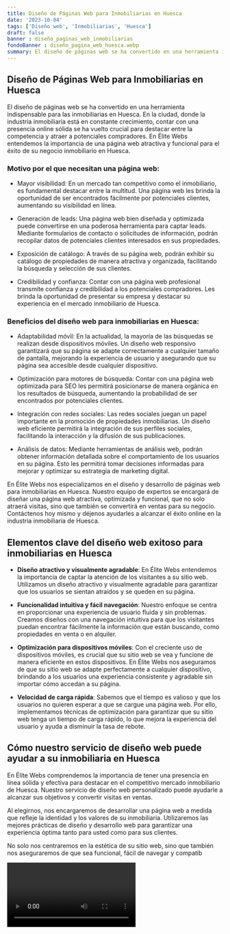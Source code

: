 ```yaml
---
title: Diseño de Páginas Web para Inmobiliarias en Huesca
date: '2023-10-04'
tags: ['Diseño web', 'Inmobiliarias', 'Huesca']
draft: false
banner : diseño_paginas_web_inmobiliarias
fondoBanner : diseño_pagina_web_huesca.webp
summary: El diseño de páginas web se ha convertido en una herramienta indispensable para las inmobiliarias en Huesca. En la ciudad, donde la industria inmobiliaria está en constante crecimiento, contar con una presencia online sólida se ha vuelto crucial para destacar entre la competencia y atraer a potenciales compradores. En Élite Webs entendemos la importancia de una página web atractiva y funcional para el éxito de su negocio inmobiliario en Huesca.
---
```


## Diseño de Páginas Web para Inmobiliarias en Huesca

El diseño de páginas web se ha convertido en una herramienta indispensable para las inmobiliarias en Huesca. En la ciudad, donde la industria inmobiliaria está en constante crecimiento, contar con una presencia online sólida se ha vuelto crucial para destacar entre la competencia y atraer a potenciales compradores. En Élite Webs entendemos la importancia de una página web atractiva y funcional para el éxito de su negocio inmobiliario en Huesca.

### Motivo por el que necesitan una página web:

- Mayor visibilidad: En un mercado tan competitivo como el inmobiliario, es fundamental destacar entre la multitud. Una página web les brinda la oportunidad de ser encontrados fácilmente por potenciales clientes, aumentando su visibilidad en línea.

- Generación de leads: Una página web bien diseñada y optimizada puede convertirse en una poderosa herramienta para captar leads. Mediante formularios de contacto o solicitudes de información, podrán recopilar datos de potenciales clientes interesados en sus propiedades.

- Exposición de catálogo: A través de su página web, podrán exhibir su catálogo de propiedades de manera atractiva y organizada, facilitando la búsqueda y selección de sus clientes.

- Credibilidad y confianza: Contar con una página web profesional transmite confianza y credibilidad a los potenciales compradores. Les brinda la oportunidad de presentar su empresa y destacar su experiencia en el mercado inmobiliario de Huesca.

### Beneficios del diseño web para inmobiliarias en Huesca:

- Adaptabilidad móvil: En la actualidad, la mayoría de las búsquedas se realizan desde dispositivos móviles. Un diseño web responsivo garantizará que su página se adapte correctamente a cualquier tamaño de pantalla, mejorando la experiencia de usuario y asegurando que su página sea accesible desde cualquier dispositivo.

- Optimización para motores de búsqueda: Contar con una página web optimizada para SEO les permitirá posicionarse de manera orgánica en los resultados de búsqueda, aumentando la probabilidad de ser encontrados por potenciales clientes.

- Integración con redes sociales: Las redes sociales juegan un papel importante en la promoción de propiedades inmobiliarias. Un diseño web eficiente permitirá la integración de sus perfiles sociales, facilitando la interacción y la difusión de sus publicaciones.

- Análisis de datos: Mediante herramientas de análisis web, podrán obtener información detallada sobre el comportamiento de los usuarios en su página. Esto les permitirá tomar decisiones informadas para mejorar y optimizar su estrategia de marketing digital.

En Élite Webs nos especializamos en el diseño y desarrollo de páginas web para inmobiliarias en Huesca. Nuestro equipo de expertos se encargará de diseñar una página web atractiva, optimizada y funcional, que no solo atraerá visitas, sino que también se convertirá en ventas para su negocio. Contáctenos hoy mismo y déjenos ayudarles a alcanzar el éxito online en la industria inmobiliaria de Huesca.

<GifSeo />

<Cta />

## Elementos clave del diseño web exitoso para inmobiliarias en Huesca

- **Diseño atractivo y visualmente agradable**: En Élite Webs entendemos la importancia de captar la atención de los visitantes a su sitio web. Utilizamos un diseño atractivo y visualmente agradable para garantizar que los usuarios se sientan atraídos y se queden en su página.

- **Funcionalidad intuitiva y fácil navegación**: Nuestro enfoque se centra en proporcionar una experiencia de usuario fluida y sin problemas. Creamos diseños con una navegación intuitiva para que los visitantes puedan encontrar fácilmente la información que están buscando, como propiedades en venta o en alquiler.

- **Optimización para dispositivos móviles**: Con el creciente uso de dispositivos móviles, es crucial que su sitio web se vea y funcione de manera eficiente en estos dispositivos. En Élite Webs nos aseguramos de que su sitio web se adapte perfectamente a cualquier dispositivo, brindando a los usuarios una experiencia consistente y agradable sin importar cómo accedan a su página.

- **Velocidad de carga rápida**: Sabemos que el tiempo es valioso y que los usuarios no quieren esperar a que se cargue una página web. Por ello, implementamos técnicas de optimización para garantizar que su sitio web tenga un tiempo de carga rápido, lo que mejora la experiencia del usuario y ayuda a disminuir la tasa de rebote.

## Cómo nuestro servicio de diseño web puede ayudar a su inmobiliaria en Huesca

En Élite Webs comprendemos la importancia de tener una presencia en línea sólida y efectiva para destacar en el competitivo mercado inmobiliario de Huesca. Nuestro servicio de diseño web personalizado puede ayudarle a alcanzar sus objetivos y convertir visitas en ventas. 

Al elegirnos, nos encargaremos de desarrollar una página web a medida que refleje la identidad y los valores de su inmobiliaria. Utilizaremos las mejores prácticas de diseño y desarrollo web para garantizar una experiencia óptima tanto para usted como para sus clientes.

No solo nos centraremos en la estética de su sitio web, sino que también nos aseguraremos de que sea funcional, fácil de navegar y compatib

<Video />

<CtaBot job='Inmobiliarias' city='Huesca'/>

<Gmaps query='Huesca+españa+maps' />